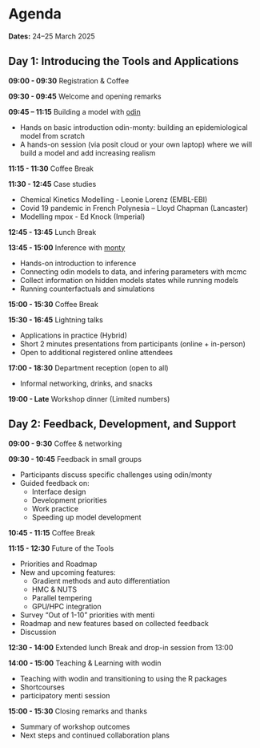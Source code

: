 # Agenda {.unnumbered}

**Dates:** 24–25 March 2025

## Day 1: Introducing the Tools and Applications {.unnumbered}

**09:00 - 09:30**
Registration & Coffee

**09:30 - 09:45**
Welcome and opening remarks

**09:45 – 11:15**
Building a model with [odin](https://mrc-ide.github.io/odin2/)

  - Hands on basic introduction odin-monty: building an epidemiological model from scratch
  - A hands-on session (via posit cloud or your own laptop) where we will build a model and add increasing realism

**11:15 - 11:30**
Coffee Break

**11:30 - 12:45**
Case studies

- Chemical Kinetics Modelling - Leonie Lorenz (EMBL-EBI)
- Covid 19 pandemic in French Polynesia – Lloyd Chapman (Lancaster)
- Modelling mpox - Ed Knock (Imperial)

**12:45 - 13:45**
Lunch Break

**13:45 - 15:00**
Inference with [monty](https://mrc-ide.github.io/monty/)

- Hands-on introduction to inference
- Connecting odin models to data, and infering parameters with mcmc
- Collect information on hidden models states while running models
- Running counterfactuals and simulations

**15:00 - 15:30**
Coffee Break

**15:30 - 16:45**
Lightning talks

- Applications in practice (Hybrid)
- Short 2 minutes presentations from participants (online + in-person)
- Open to additional registered online attendees

**17:00 - 18:30**
Department reception (open to all)

- Informal networking, drinks, and snacks

**19:00 - Late**
Workshop dinner (Limited numbers)

## Day 2: Feedback, Development, and Support

**09:00 - 9:30**
Coffee & networking

**09:30 - 10:45**
Feedback in small groups

- Participants discuss specific challenges using odin/monty
- Guided feedback on:
  - Interface design
  - Development priorities
  - Work practice
  - Speeding up model development

**10:45 - 11:15**
Coffee Break

**11:15 - 12:30**
Future of the Tools

- Priorities and Roadmap
- New and upcoming features:
  - Gradient methods and auto differentiation
  - HMC & NUTS
  - Parallel tempering
  - GPU/HPC integration
- Survey “Out of 1-10” priorities with menti
- Roadmap and new features based on collected feedback
- Discussion

**12:30 - 14:00**
Extended lunch Break and drop-in session from 13:00

**14:00 - 15:00**
Teaching & Learning with wodin

- Teaching with wodin and transitioning to using the R packages
- Shortcourses
- participatory menti session

**15:00 - 15:30**
Closing remarks and thanks

- Summary of workshop outcomes
- Next steps and continued collaboration plans
